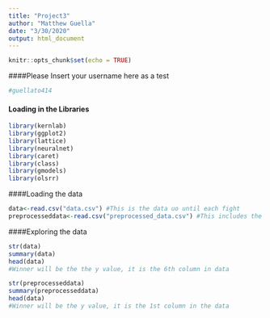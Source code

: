 ```yaml
---
title: "Project3"
author: "Matthew Guella"
date: "3/30/2020"
output: html_document
---
```


```r
knitr::opts_chunk$set(echo = TRUE)
```

####Please Insert your username here as a test
```r
#guellato414
```

#### Loading in the Libraries
```r
library(kernlab)
library(ggplot2)
library(lattice)
library(neuralnet)
library(caret)
library(class)
library(gmodels) 
library(olsrr)
```

####Loading the data
```r
data<-read.csv("data.csv") #This is the data uo until each fight
preprocesseddata<-read.csv("preprocessed_data.csv") #This includes the fight details
```

####Exploring the data
```r
str(data)
summary(data) 
head(data)
#Winner will be the the y value, it is the 6th column in data

str(preprocesseddata)
summary(preprocesseddata)
head(data)
#Winner will be the y value, it is the 1st column in the data
```

